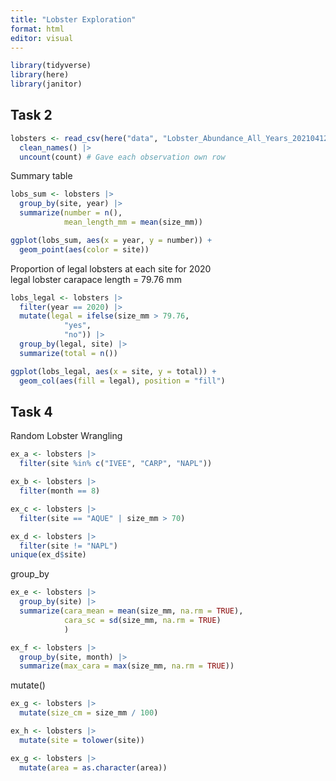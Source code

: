 ```yaml
---
title: "Lobster Exploration"
format: html
editor: visual
---
```


```r
library(tidyverse)
library(here)
library(janitor)
```

## Task 2

```r
lobsters <- read_csv(here("data", "Lobster_Abundance_All_Years_20210412.csv"), na = c("-99999", "")) |> 
  clean_names() |> 
  uncount(count) # Gave each observation own row
```

Summary table

```r
lobs_sum <- lobsters |> 
  group_by(site, year) |> 
  summarize(number = n(),
            mean_length_mm = mean(size_mm))

ggplot(lobs_sum, aes(x = year, y = number)) +
  geom_point(aes(color = site))
```

Proportion of legal lobsters at each site for 2020\
legal lobster carapace length = 79.76 mm

```r
lobs_legal <- lobsters |> 
  filter(year == 2020) |> 
  mutate(legal = ifelse(size_mm > 79.76,
            "yes",
            "no")) |> 
  group_by(legal, site) |> 
  summarize(total = n())

ggplot(lobs_legal, aes(x = site, y = total)) +
  geom_col(aes(fill = legal), position = "fill")
```

## Task 4

Random Lobster Wrangling

```r
ex_a <- lobsters |> 
  filter(site %in% c("IVEE", "CARP", "NAPL"))

ex_b <- lobsters |> 
  filter(month == 8)

ex_c <- lobsters |> 
  filter(site == "AQUE" | size_mm > 70)

ex_d <- lobsters |> 
  filter(site != "NAPL")
unique(ex_d$site)
```

group_by

```r
ex_e <- lobsters |> 
  group_by(site) |> 
  summarize(cara_mean = mean(size_mm, na.rm = TRUE),
            cara_sc = sd(size_mm, na.rm = TRUE)
            )

ex_f <- lobsters |> 
  group_by(site, month) |> 
  summarize(max_cara = max(size_mm, na.rm = TRUE))
```

mutate()

```r
ex_g <- lobsters |> 
  mutate(size_cm = size_mm / 100)

ex_h <- lobsters |> 
  mutate(site = tolower(site))

ex_g <- lobsters |> 
  mutate(area = as.character(area))
```
